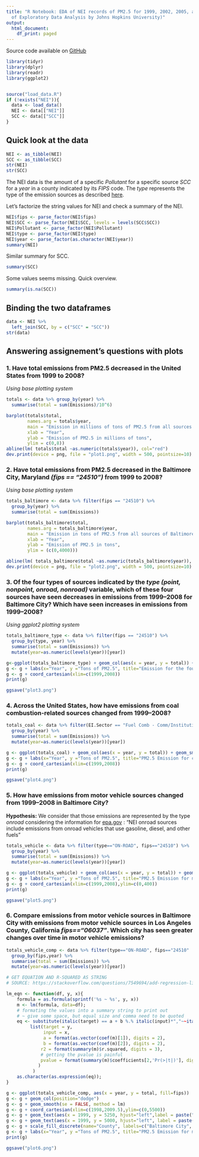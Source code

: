 ```yaml
---
title: "R Notebook: EDA of NEI records of PM2.5 for 1999, 2002, 2005, and 2008 (part
  of Exploratory Data Analysis by Johns Hopkins University)"
output:
  html_document:
    df_print: paged
---
```



Source code available on [GitHub](https://github.com/bmaingret/NEI_199-2008_EDA)

```r
library(tidyr)
library(dplyr)
library(readr)
library(ggplot2)


source("load_data.R")
if (!exists("NEI")){
  data <- load_data()
  NEI <- data[["NEI"]]
  SCC <- data[["SCC"]]
}
```

## Quick look at the data

```r
NEI <- as_tibble(NEI)
SCC <- as_tibble(SCC)
str(NEI)
str(SCC)
```

The NEI data is the amount of a specific *Pollutant* for a specific source *SCC* for a *year* in a county indicated by its *FIPS* code.
The *type* represents the type of the emission sources as described [here](https://www.epa.gov/air-emissions-inventories/national-emissions-inventory-nei).


Let's factorize the string values for NEI and check a summary of the NEI.
```r
NEI$fips <- parse_factor(NEI$fips)
NEI$SCC <- parse_factor(NEI$SCC, levels = levels(SCC$SCC))
NEI$Pollutant <- parse_factor(NEI$Pollutant)
NEI$type <- parse_factor(NEI$type)
NEI$year <- parse_factor(as.character(NEI$year))
summary(NEI)
```

Similar summary for SCC.

```r
summary(SCC)
```

Some values seems missing. Quick overview.

```r
summary(is.na(SCC))
```


## Binding the two dataframes

```r
data <- NEI %>%
  left_join(SCC, by = c("SCC" = "SCC"))
str(data)
```

## Answering assignement's questions with plots

### 1. Have total emissions from PM2.5 decreased in the United States from 1999 to 2008? 

*Using base plotting system*

```r

totals <- data %>% group_by(year) %>%
  summarise(total = sum(Emissions)/10^6)
```

```r
barplot(totals$total, 
        names.arg = totals$year, 
        main = "Emission in millions of tons of PM2.5 from all sources for \n each of the years 1999, 2002, 2005, and 2008",
        xlab = "Year",
        ylab = "Emission of PM2.5 in millions of tons",
        ylim = c(0,8))
abline(lm( totals$total ~as.numeric(totals$year)), col="red")
dev.print(device = png, file = "plot1.png", width = 500, pointsize=10)
```

### 2. Have total emissions from PM2.5 decreased in the Baltimore City, Maryland *(fips == "24510")* from 1999 to 2008? 

*Using base plotting system*

```r
totals_baltimore <- data %>% filter(fips == "24510") %>%
  group_by(year) %>%
  summarise(total = sum(Emissions))
```


```r
barplot(totals_baltimore$total, 
        names.arg = totals_baltimore$year, 
        main = "Emission in tons of PM2.5 from all sources of Baltimore City \n each of the years 1999, 2002, 2005, and 2008",
        xlab = "Year",
        ylab = "Emission of PM2.5 in tons",
        ylim = (c(0,4000)))

abline(lm( totals_baltimore$total ~as.numeric(totals_baltimore$year)), col="red")
dev.print(device = png, file = "plot2.png", width = 500, pointsize=10)
```


### 3. Of the four types of sources indicated by the *type (point, nonpoint, onroad, nonroad)* variable, which of these four sources have seen decreases in emissions from 1999–2008 for Baltimore City? Which have seen increases in emissions from 1999–2008?


*Using ggplot2 plotting system*

```r
totals_baltimore_type <- data %>% filter(fips == "24510") %>%
  group_by(type, year) %>%
  summarise(total = sum(Emissions)) %>%
  mutate(year=as.numeric(levels(year))[year])
```


```r
g<-ggplot(totals_baltimore_type) + geom_col(aes(x = year, y = total)) + geom_smooth(method = lm, aes(x = year, y = total), se = FALSE) + facet_grid(rows=vars(type), scales = "free_y")
g <- g + labs(x="Year", y ="Tons of PM2.5", title="Emission for the four types of sources")
g <- g + coord_cartesian(xlim=c(1999,2008))
print(g)
```
```r
ggsave("plot3.png")
```


### 4. Across the United States, how have emissions from coal combustion-related sources changed from 1999–2008?


```r
totals_coal <- data %>% filter(EI.Sector == "Fuel Comb - Comm/Institutional - Coal") %>%
  group_by(year) %>%
  summarise(total = sum(Emissions)) %>%
  mutate(year=as.numeric(levels(year))[year])

```


```r
g <- ggplot(totals_coal) + geom_col(aes(x = year, y = total)) + geom_smooth(method = lm, aes(x = as.numeric(year), y = total), se = FALSE)
g <- g + labs(x="Year", y ="Tons of PM2.5", title="PM2.5 Emission for coal-combustion (in tons)")
g <- g + coord_cartesian(xlim=c(1999,2008))
print(g)
```
```r
ggsave("plot4.png")
```

### 5. How have emissions from motor vehicle sources changed from 1999–2008 in Baltimore City?

**Hypothesis:** We consider that those emissions are represented by the type *onroad* considering the information for [epa.gov](https://www.epa.gov/air-emissions-inventories/national-emissions-inventory-nei) : "NEI onroad sources include emissions from onroad vehicles that use gasoline, diesel, and other fuels"



```r
totals_vehicle <- data %>% filter(type=="ON-ROAD", fips=="24510") %>%
  group_by(year) %>%
  summarise(total = sum(Emissions)) %>%
  mutate(year=as.numeric(levels(year))[year])
```




```r
g <- ggplot(totals_vehicle) + geom_col(aes(x = year, y = total)) + geom_smooth(method = lm, aes(x = year, y = total), se = FALSE)
g <- g + labs(x="Year", y ="Tons of PM2.5", title="PM2.5 Emission for motor vehicles sources (in tons)")
g <- g + coord_cartesian(xlim=c(1999,2008),ylim=c(0,400))
print(g)
```

```r
ggsave("plot5.png")
```

### 6. Compare emissions from motor vehicle sources in Baltimore City with emissions from motor vehicle sources in Los Angeles County, California *fips=="06037"*. Which city has seen greater changes over time in motor vehicle emissions?


```r
totals_vehicle_comp <- data %>% filter(type=="ON-ROAD", fips=="24510" | fips=="06037") %>%
  group_by(fips,year) %>%
  summarise(total = sum(Emissions)) %>%
  mutate(year=as.numeric(levels(year))[year])
```

```r
# GET EQUATION AND R-SQUARED AS STRING
# SOURCE: https://stackoverflow.com/questions/7549694/add-regression-line-equation-and-r2-on-graph

lm_eqn <- function(df, y, x){
    formula = as.formula(sprintf('%s ~ %s', y, x))
    m <- lm(formula, data=df);
    # formating the values into a summary string to print out
    # ~ give some space, but equal size and comma need to be quoted
    eq <- substitute(italic(target) == a + b %.% italic(input)*","~~italic(r)^2~"="~r2*","~~p~"="~italic(pvalue), 
         list(target = y,
              input = x,
              a = format(as.vector(coef(m)[1]), digits = 2), 
              b = format(as.vector(coef(m)[2]), digits = 2), 
             r2 = format(summary(m)$r.squared, digits = 3),
             # getting the pvalue is painful
             pvalue = format(summary(m)$coefficients[2,'Pr(>|t|)'], digits=5)
            )
          )
    as.character(as.expression(eq));                 
}
```



```r
g <- ggplot(totals_vehicle_comp, aes(x = year, y = total, fill=fips))
g <- g + geom_col(position="dodge")
g <- g + geom_smooth(se = FALSE, method = lm)
g <- g + coord_cartesian(xlim=c(1998,2009.5),ylim=c(0,5500))
g <- g + geom_text(aes(x = 1999, y = 5250, hjust="left",label = paste("Baltimore: ", lm_eqn(totals_vehicle_comp %>% filter(fips=="24510"), "total", "year"))), parse = TRUE)
g <- g + geom_text(aes(x = 1999, y = 5000, hjust="left", label = paste("LA: ", lm_eqn(totals_vehicle_comp %>% filter(fips=="06037"), "total", "year"))), parse = TRUE)
g <- g + scale_fill_discrete(name="County", labels=c("Baltimore City", "Los Angeles County"), aesthetics = c("colour", "fill"))
g <- g + labs(x="Year", y ="Tons of PM2.5", title="PM2.5 Emission for motor vehicles sources in Baltimore City and Los Angeles County (in tons)")
print(g)
```
```r
ggsave("plot6.png")
```















